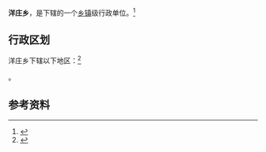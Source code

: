 {{中国乡级行政区
|景观照片文件名 = 
|景观照片描述 = 
|汉语拼音 = 
|其他语言 = 
|其他语言名称 = 
|旧称 = 
|地名出处 = 
|位置图文件名 = 
|位置图描述 = 
|自定义图片= 
|建置时间 = 
|政府驻地 = 
|毗邻 = 
|总面积 = 
|总人口 = 
|总人口年份 = 
|人口密度 = 
|GDP = 
|GDP年份 = 
|邮政编码 = 
|电话区号 = 
|官方网站 = 
|网站名称 = 
|35/07/82/203/000}}

'''洋庄乡'''，是{{PRC admin/fullname|35/07/82/203/000|3}}下辖的一个[[乡镇|乡镇]]级行政单位。<ref>{{PRC admin/ref sgc|{{PRC admin/parent|35/07/82/203/000}}}}</ref>

== 行政区划 ==

洋庄乡下辖以下地区：<ref>{{PRC admin/ref sgc|35/07/82/203/000}}</ref>

{{PRC admin/children|35/07/82/203/000}}。

== 参考资料 ==

{{reflist}}

{{PRC admin/navcat|35/07/82/203/000}}
{{福建行政区划小作品}}